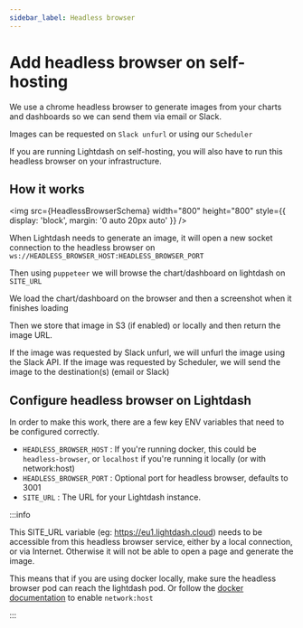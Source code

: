 ```yaml
---
sidebar_label: Headless browser
---
```



# Add headless browser on self-hosting

We use a chrome headless browser to generate images from your charts and dashboards so we can send them via email or Slack.

Images can be requested on `Slack unfurl` or using our `Scheduler`

If you are running Lightdash on self-hosting, you will also have to run this headless browser on your infrastructure.

## How it works

<img
  src={HeadlessBrowserSchema}
  width="800"
  height="800"
  style={{ display: 'block', margin: '0 auto 20px auto' }}
/>

When Lightdash needs to generate an image, it will open a new socket connection to the headless browser on `ws://HEADLESS_BROWSER_HOST:HEADLESS_BROWSER_PORT`

Then using `puppeteer` we will browse the chart/dashboard on lightdash on `SITE_URL`

We load the chart/dashboard on the browser and then a screenshot when it finishes loading

Then we store that image in S3 (if enabled) or locally and then return the image URL.

If the image was requested by Slack unfurl, we will unfurl the image using the Slack API.
If the image was requested by Scheduler, we will send the image to the destination(s) (email or Slack)

## Configure headless browser on Lightdash

In order to make this work, there are a few key ENV variables that need to be configured correctly.

- `HEADLESS_BROWSER_HOST` : If you're running docker, this could be `headless-browser`, or `localhost` if you're running it locally (or with network:host)
- `HEADLESS_BROWSER_PORT` : Optional port for headless browser, defaults to 3001
- `SITE_URL` : The URL for your Lightdash instance.

:::info

This SITE_URL variable (eg: https://eu1.lightdash.cloud) needs to be accessible from this headless browser service, either by a local connection, or via Internet.
Otherwise it will not be able to open a page and generate the image.

This means that if you are using docker locally, make sure the headless browser pod can reach the lightdash pod.
Or follow the [docker documentation](https://docs.docker.com/compose/compose-file/compose-file-v3/#network_mode) to enable `network:host`

:::
